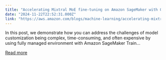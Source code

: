 ```yaml
---
title: "Accelerating Mixtral MoE fine-tuning on Amazon SageMaker with QLoRA"
date: "2024-11-22T22:52:31.000Z"
link: "https://aws.amazon.com/blogs/machine-learning/accelerating-mixtral-moe-fine-tuning-on-amazon-sagemaker-with-qlora/"
---
```


In this post, we demonstrate how you can address the challenges of model customization being complex, time-consuming, and often expensive by using fully managed environment with Amazon SageMaker Train...

[Read more](https://aws.amazon.com/blogs/machine-learning/accelerating-mixtral-moe-fine-tuning-on-amazon-sagemaker-with-qlora/)
